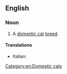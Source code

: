 ==English==
{{wikipedia}}
===Noun===
{{en-noun|head=[[Oriental]] [[longhair|Longhair]]}}

# A [[domestic cat]] [[breed]].

====Translations====
{{checktrans-top}}
* Italian: {{t-check|it|gatto Oriental Longhair}}
{{trans-mid}}

{{trans-bottom}}

[[Category:en:Domestic cats]]